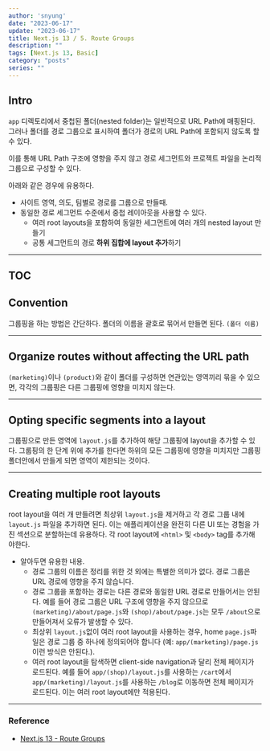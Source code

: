 ---
author: 'snyung'
date: "2023-06-17"
update: "2023-06-17"
title: Next.js 13 / 5. Route Groups
description: ""
tags: [Next.js 13, Basic]
category: "posts"
series: ""
---

## Intro

`app` 디렉토리에서 중첩된 폴더(nested folder)는 일반적으로 URL Path에 매핑된다. 그러나 폴더를 경로 그룹으로 표시하여 폴더가 경로의 URL Path에 포함되지 않도록 할 수 있다.

이를 통해 URL Path 구조에 영향을 주지 않고 경로 세그먼트와 프로젝트 파일을 논리적 그룹으로 구성할 수 있다.

아래와 같은 경우에 유용하다.

- 사이트 영역, 의도, 팀별로 경로를 그룹으로 만들때.
- 동일한 경로 세그먼트 수준에서 중첩 레이아웃을 사용할 수 있다.
  - 여러 root layouts을 포함하여 동일한 세그먼트에 여러 개의 nested layout 만들기
  - 공통 세그먼트의 경로 **하위 집합에 layout 추가**하기

---

## TOC

## Convention

그룹핑을 하는 방법은 간단하다. 폴더의 이름을 괄호로 묶어서 만들면 된다. `(폴더 이름)`

---

## Organize routes without affecting the URL path

`(marketing)`이나 `(product)`와 같이 폴더를 구성하면 연관있는 영역끼리 묶을 수 있으면, 각각의 그룹핑은 다른 그룹핑에 영향을 미치지 않는다. 

---

## Opting specific segments into a layout

그룹핑으로 만든 영역에 `layout.js`를 추가하여 해당 그룹핑에 layout을 추가할 수 있다. 그룹핑의 한 단계 위에 추가를 한다면 하위의 모든 그룹핑에 영향을 미치지만 그룹핑 폴더안에서 만들게 되면 영역이 제한되는 것이다.

---

## Creating multiple root layouts

root layout을 여러 개 만들려면 최상위 `layout.js`을 제거하고 각 경로 그룹 내에 `layout.js` 파일을 추가하면 된다. 이는 애플리케이션을 완전히 다른 UI 또는 경험을 가진 섹션으로 분할하는데 유용하다. 각 root layout에 `<html>` 및 `<body>` tag를 추가해야한다.

- 알아두면 유용한 내용.
  - 경로 그룹의 이름은 정리를 위한 것 외에는 특별한 의미가 없다. 경로 그룹은 URL 경로에 영향을 주지 않습니다.
  - 경로 그룹을 포함하는 경로는 다른 경로와 동일한 URL 경로로 만들어서는 안된다. 예를 들어 경로 그룹은 URL 구조에 영향을 주지 않으므로 `(marketing)/about/page.js`와 `(shop)/about/page.js`는 모두 `/about`으로 만들어져서 오류가 발생할 수 있다.
  - 최상위 `layout.js`없이 여러 root layout을 사용하는 경우, home `page.js`파일은 경로 그룹 중 하나에 정의되어야 합니다 (예: `app/(marketing)/page.js` 이런 방식은 안된다.).
  - 여러 root layout을 탐색하면 client-side navigation과 달리 전체 페이지가 로드된다. 예를 들어 `app/(shop)/layout.js`를 사용하는 `/cart`에서 `app/(marketing)/layout.js`를 사용하는 `/blog`로 이동하면 전체 페이지가 로드된다. 이는 여러 root layout에만 적용된다.

---

### Reference

- [Next.js 13 - Route Groups](https://nextjs.org/docs/app/building-your-application/routing/route-groups)

